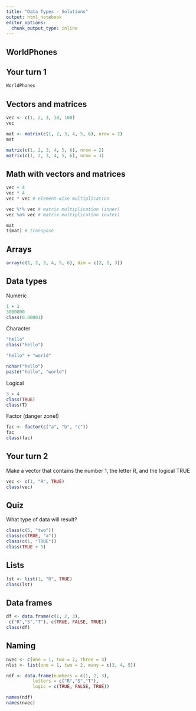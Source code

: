 ```yaml
---
title: "Data Types - Solutions"
output: html_notebook
editor_options: 
  chunk_output_type: inline
---
```


## WorldPhones

## Your turn 1

```r
WorldPhones
```


## Vectors and matrices

```r
vec <- c(1, 2, 3, 10, 100)
vec
```

```r
mat <- matrix(c(1, 2, 3, 4, 5, 6), nrow = 2)
mat

matrix(c(1, 2, 3, 4, 5, 6), nrow = 2)
matrix(c(1, 2, 3, 4, 5, 6), nrow = 3)
```

## Math with vectors and matrices

```r
vec + 4
vec * 4
vec * vec # element-wise multiplication

vec %*% vec # matrix multiplication (inner)
vec %o% vec # matrix multiplication (outer)

mat
t(mat) # transpose
```

## Arrays

```r
array(c(1, 2, 3, 4, 5, 6), dim = c(2, 2, 3))
```

## Data types
Numeric
```r
1 + 1
3000000
class(0.00001)
```

Character
```r
"hello"
class("hello")
```

```r
"hello" + "world"
```

```r
nchar("hello")
paste("hello", "world")
```

Logical
```r
3 > 4
class(TRUE)
class(T)
```

Factor (danger zone!)
```r
fac <- factor(c("a", "b", "c"))
fac
class(fac)
```

## Your turn 2 

Make a vector that contains the number 1, the letter R, and the logical TRUE

```r
vec <- c(1, "R", TRUE)
class(vec)
```

## Quiz
What type of data will result?

```r
class(c(5, "two"))
class(c(TRUE, "a"))
class(c(1, "TRUE"))
class(TRUE + 5)
```

## Lists

```r
lst <- list(1, "R", TRUE)
class(lst)
```

## Data frames
```r
df <- data.frame(c(1, 2, 3), 
 c("R","S","T"), c(TRUE, FALSE, TRUE))
class(df)
```

## Naming 
```r
nvec <- c(one = 1, two = 2, three = 3)
nlst <- list(one = 1, two = 2, many = c(3, 4, 5))
```

```r
ndf <- data.frame(numbers = c(1, 2, 3), 
          letters = c("R","S","T"), 
          logic = c(TRUE, FALSE, TRUE))
```

```r
names(ndf)
names(nvec)
```